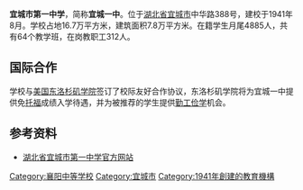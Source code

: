 {{Infobox School
  | name        = 北省宜城市第一中学
  | other_name  = 
  | image       = 
  | motto       = 健身、明德、修业、创新
  | established = 1941年8月
  | type        = 公立完全中学
  | religion    = 
  | affiliation =
  | district    = [[宜城市|宜城市]]
  | grades      = [[高中|高中]]
  | principal   = 
  | dean        = 
  | college     = 
  | house       = 
  | sc          =
  | cs          =
  | faculty     = 312
  | staff       = 
  | students    = 4885
  | athletics   = 
  | conference  = 
  | colors      = 
  | mascot      = 
  | magazine    = 
  | free_label  = 
  | free_text   = 
  | free_label2 = 建筑面积
  | free_text2  = 约7.8万<sup>2</sup>
  | free_label3 = 总建筑面积
  | free_text3  = 约16.7万m<sup>2</sup>
  | free_label4 = 
  | free_text4  = 
  | free_label5 = 
  | free_text5  = 
  | free_label6 = 
  | free_text6  = 
  | address     = 湖北省宜城市中华路388号
  | tel         = 
  | fax         = 
  | mail        = 
  | website     = [http://www.ycyzxyf.com/ 湖北省宜城市第一中学]
}}
'''宜城市第一中学'''，简称'''宜城一中'''。位于[[湖北省|湖北省]][[宜城市|宜城市]]中华路388号，建校于1941年8月。学校占地16.7万平方米，建筑面积7.8万平方米。在籍学生月尾4885人，共有64个教学班，在岗教职工312人。

==国际合作==
学校与[[美国|美国]][[东洛杉矶学院|东洛杉矶学院]]签订了校际友好合作协议，东洛杉矶学院将为宜城一中提供免[[托福|托福]]成绩入学待遇，并为被推荐的学生提供[[勤工俭学|勤工俭学]]机会。

==参考资料==
*[http://www.ycyzxyf.com/ 湖北省宜城市第一中学官方网站]{{Wayback|url=http://www.ycyzxyf.com/ |date=20100625052351 }}

{{Juni-stub}}

[[Category:襄阳中等学校|Category:襄阳中等学校]]
[[Category:宜城市|Category:宜城市]]
[[Category:1941年創建的教育機構|Category:1941年創建的教育機構]]